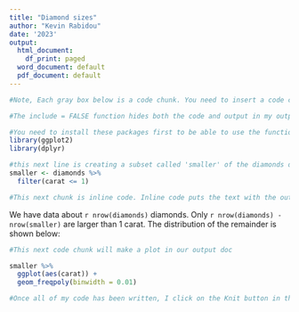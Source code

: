 ```yaml
---
title: "Diamond sizes"
author: "Kevin Rabidou"
date: '2023'
output:
  html_document:
    df_print: paged
  word_document: default
  pdf_document: default
---
```


``` r
#Note, Each gray box below is a code chunk. You need to insert a code chunk and put your R code in it. By setting echo = FALSE. this comment and any code will not show in my output document. If it were TRUE, the comment and code would appear. 
```

```r
#The include = FALSE function hides both the code and output in my output document

#You need to install these packages first to be able to use the functions within them. You can install them from the Tools tab or write a new code chunk: install.packages("package_name"). 
library(ggplot2)
library(dplyr)
```

```r
#this next line is creating a subset called 'smaller' of the diamonds data
smaller <- diamonds %>% 
  filter(carat <= 1)
```

```r
#This next chunk is inline code. Inline code puts the text with the output of the function in my document.
```

We have data about `r nrow(diamonds)` diamonds. Only 
`r nrow(diamonds) - nrow(smaller)` are larger than
1 carat. The distribution of the remainder is shown
below:

``` r
#This next code chunk will make a plot in our output doc
```

```r
smaller %>% 
  ggplot(aes(carat)) + 
  geom_freqpoly(binwidth = 0.01)
```

```r
#Once all of my code has been written, I click on the Knit button in the tool bar above to produce my document.
```

